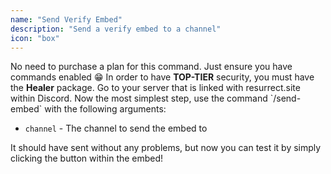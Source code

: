 ---
name: "Send Verify Embed"
description: "Send a verify embed to a channel"
icon: "box"
---

<Tip>
    No need to purchase a plan for this command. Just ensure you have commands
    enabled 😁
</Tip>

<Note>
    In order to have <strong>TOP-TIER</strong> security, you must have the
    <strong>Healer</strong> package.
</Note>

<Steps>
    <Step title="Navigate to your server within Discord">
        Go to your server that is linked with resurrect.site within Discord.
    </Step>
    <Step title="Send the embed!">
        Now the most simplest step, use the command `/send-embed` with the
        following arguments:
        <ul>
            <li>
                <code>channel</code> - The channel to send the embed to
            </li>
        </ul>
    </Step>
    <Step title="Test the embed">
        It should have sent without any problems, but now you can test it by
        simply clicking the button within the embed!
    </Step>
</Steps>
